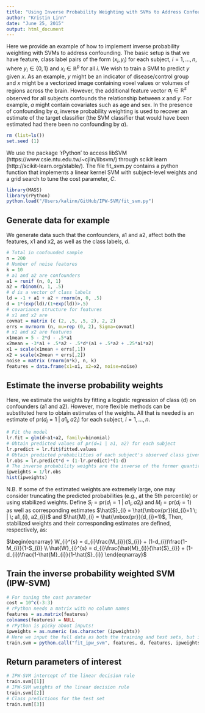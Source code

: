 ```yaml
---
title: "Using Inverse Probability Weighting with SVMs to Address Confounding"
author: "Kristin Linn"
date: "June 25, 2015"
output: html_document
---
```


Here we provide an example of how to implement inverse probability weighting with SVMs to address confounding.  The basic setup is that we have feature, class label pairs of the form $(x_i, y_i)$ for each subject, $i=1, \dots, n$, where $y_{i}\in \{0, 1\}$ and $x_{i} \in \mathbb{R}^{p}$ for all $i$. We wish to train a SVM to predict $y$ given $x$. As an example, $y$ might be an indicator of disease/control group and $x$ might be a vectorized image containing voxel values or volumes of regions across the brain. However, the additional feature vector $a_{i}\in \mathbb{R}^{s}$ observed for all subjects confounds the relationship between $x$ and $y$. For example, $a$ might contain covariates such as age and sex.  In the presence of confounding by $a$, inverse probability weighting is used to recover an estimate of the target classifier (the SVM classifier that would have been estimated had there been no confounding by $a$).


```r
rm (list=ls())
set.seed (1)
```

We use the package 'rPython' to access libSVM (https://www.csie.ntu.edu.tw/~cjlin/libsvm/) through scikit learn (http://scikit-learn.org/stable/). The file fit_svm.py contains a python function that implements a linear kernel SVM with subject-level weights and a grid search to tune the cost parameter, $C$.


```r
library(MASS)
library(rPython)
python.load("/Users/kalinn/GitHub/IPW-SVM/fit_svm.py")
```

## Generate data for example

We generate data such that the confounders, a1 and a2, affect both the features, x1 and x2, as well as the class labels, d.


```r
# Total in confounded sample
n = 200
# Number of noise features
k = 10
# a1 and a2 are confounders
a1 = runif (n, 0, 1)
a2 = rbinom(n, 1, .5)
# d is a vector of class labels
ld = -1 + a1 + a2 + rnorm(n, 0, .5)
d = 1*(exp(ld)/(1+exp(ld))>.5)
# covariance structure for features
# x1 and x2 are  
covmat = matrix (c (2, .5, .5, 2), 2, 2)
errs = mvrnorm (n, mu=rep (0, 2), Sigma=covmat)
# x1 and x2 are features
x1mean = 5 - 2*d - .5*a1
x2mean = -3*a1 + .5*a2 - .5*d*(a1 + .5*a2 + .25*a1*a2) 
x1 = scale(x1mean + errs[,1])
x2 = scale(x2mean + errs[,2])
noise = matrix (rnorm(n*k), n, k)
features = data.frame(x1=x1, x2=x2, noise=noise)
```

## Estimate the inverse probability weights

Here, we estimate the weights by fitting a logistic regression of class (d) on confounders (a1 and a2). However, more flexible methods can be substituted here to obtain estimates of the weights. All that is needed is an estimate of $\mbox{pr}(d_{i}=1 \; | \; a1_{i}, a2_{i})$ for each subject, $i=1, \dots, n$.

```r
# Fit the model
lr.fit = glm(d~a1+a2, family=binomial)
# Obtain predicted values of pr(d=1 | a1, a2) for each subject
lr.predict = lr.fit$fitted.values
# Obtain predicted probabilities of each subject's observed class given observed confounder values
lr.obs = lr.predict*d + (1-lr.predict)*(1-d)
# The inverse probability weights are the inverse of the former quantity
ipweights = 1/lr.obs
hist(ipweights)
```

N.B. If some of the estimated weights are extremely large, one may consider truncating the predicted probabilities (e.g., at the 5th percentile) or using stabilized weights. Define $S_{i} = \mbox{pr}(d_{i}=1 \; | \; a1_{i}, a2_{i})$ and $M_{i} = \mbox{pr}(d_{i}=1)$ as well as corresponding estimates $\hat{S}_{i} = \hat{\mbox{pr}}(d_{i}=1 \; | \; a1_{i}, a2_{i})$ and $\hat{M}_{i} = \hat{\mbox{pr}}(d_{i}=1)$, Then, stabilized weights and their corresponding estimates are defined, respectively, as:

$\begin{eqnarray} W_{i}^{s} = d_{i}\frac{M_{i}}{S_{i}} + (1-d_{i})\frac{1-M_{i}}{1-S_{i}} \\ \hat{W}_{i}^{s} = d_{i}\frac{\hat{M}_{i}}{\hat{S}_{i}} + (1-d_{i})\frac{1-\hat{M}_{i}}{1-\hat{S}_{i}}
\end{eqnarray}$

## Train the inverse probability weighted SVM (IPW-SVM)

```r
# For tuning the cost parameter
cost = 10^c(-3:3)
# rPython needs a matrix with no column names
features = as.matrix(features)
colnames(features) = NULL
# rPython is picky about inputs!
ipweights = as.numeric (as.character (ipweights))
# Here we input the full data as both the training and test sets, but in a real application we might split the original data into training and validation sets or perform cross-validation.
train.svm = python.call("fit_ipw_svm", features, d, features, ipweights, cost)
```

## Return parameters of interest

```r
# IPW-SVM intercept of the linear decision rule
train.svm[[1]]
# IPW-SVM weights of the linear decision rule
train.svm[[2]]
# Class predictions for the test set
train.svm[[3]]
```


